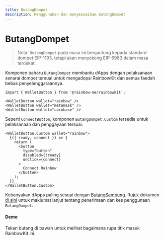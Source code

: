 ```yaml
---
title: ButangDompet
description: Menggunakan dan menyesuaikan ButangDompet
---
```


# ButangDompet

> Nota: `ButangDompet` pada masa ini bergantung kepada standard dompet EIP-1193, tetapi akan menyokong EIP-6963 dalam masa terdekat.

Komponen baharu `ButangDompet` membantu dApps dengan pelaksanaan senarai dompet tersuai untuk mengadopsi RainbowKit dan semua faedah bebas penyelenggaraannya.

```tsx
import { WalletButton } from '@rainbow-me/rainbowkit';

<WalletButton wallet="rainbow" />
<WalletButton wallet="metamask" />
<WalletButton wallet="coinbase" />
```

Seperti `ConnectButton`, komponen `ButangDompet.Custom` tersedia untuk pelaksanaan dan penggayaan tersuai.

```tsx
<WalletButton.Custom wallet="rainbow">
  {({ ready, connect }) => {
    return (
      <button
        type="button"
        disabled={!ready}
        onClick={connect}
      >
        Connect Rainbow
      </button>
    );
  }}
</WalletButton.Custom>
```

Kebanyakan dApps paling sesuai dengan [ButangSambung](https://www.rainbowkit.com/docs/connect-button). Rujuk dokumen [di sini](https://www.rainbowkit.com/docs/wallet-button) untuk maklumat lanjut tentang penerimaan dan kes penggunaan `ButangDompet`.

#### Demo

Tekan butang di bawah untuk melihat bagaimana rupa titik masuk RainbowKit ini.

<WalletButtonDemo />
